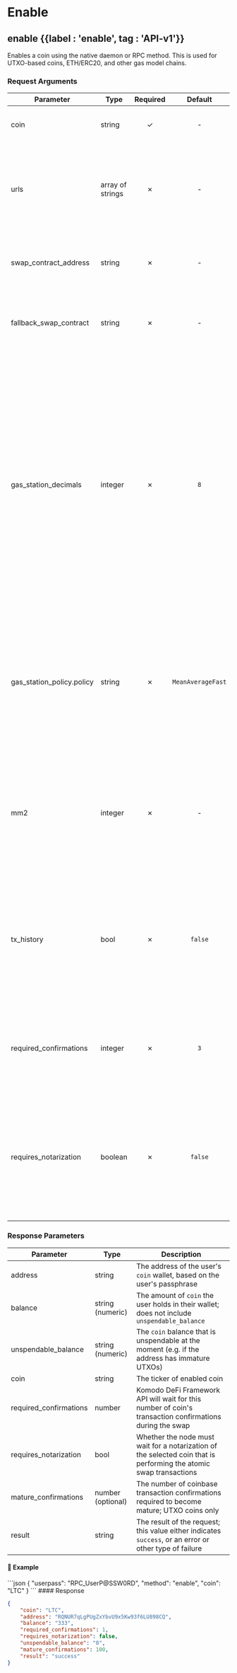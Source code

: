 
# Enable

## enable {{label : 'enable', tag : 'API-v1'}}

Enables a coin using the native daemon or RPC method. This is used for UTXO-based coins, ETH/ERC20, and other gas model chains.

### Request Arguments

| Parameter                   | Type             | Required |      Default      | Description                                                                                                                                                                                                                                                                                                       |
| --------------------------- | ---------------- | :------: | :---------------: | ----------------------------------------------------------------------------------------------------------------------------------------------------------------------------------------------------------------------------------------------------------------------------------------------------------------- |
| coin                        | string           |     ✓    |         -         | The name of the coin the user desires to enable                                                                                                                                                                                                                                                                   |
| urls                        | array of strings |     ✗    |         -         | Required for ETH/ERC20 and other gas model chains. URLs of Ethereum RPC nodes to which the user desires to connect                                                                                                                                                                                                |
| swap\_contract\_address     | string           |     ✗    |         -         | Required for QRC20 only. Address of etomic swap smart contract                                                                                                                                                                                                                                                    |
| fallback\_swap\_contract    | string           |     ✗    |         -         | Required for QRC20 only. Address of backup etomic swap smart contract                                                                                                                                                                                                                                             |
| gas\_station\_decimals      | integer          |     ✗    |        `8`        | For ETH/ERC20 and other gas model chains. Defines the decimals used to denominate the gas station response to gwei units. For example, the ETH gas station uses 8 decimals, which means that "average": 860 is equal to 86 gwei. While the Matic gas station uses 9 decimals, so 860 would mean 860 gwei exactly. |
| gas\_station\_policy.policy | string           |     ✗    | `MeanAverageFast` | For ETH/ERC20 and other gas model chains. Defines the method of gas price calculation from the station response. Value can be [gas-station-policy-enum](/komodo-defi-framework/api/common_structures/enums/#gas-station-policy-enum).                                                                             |
| mm2                         | integer          |     ✗    |         -         | Required if not set in `coins` file. Informs the Komodo DeFi Framework API whether or not the coin is expected to function. Accepted values are `0` or `1`                                                                                                                                                        |
| tx\_history                 | bool             |     ✗    |      `false`      | If `true` the Komodo DeFi Framework API will preload transaction history as a background process. Must be set to `true` to use the [my\_tx\_history](/komodo-defi-framework/api/legacy/my_tx_history/#my-tx-history) method                                                                                       |
| required\_confirmations     | integer          |     ✗    |        `3`        | Number of confirmations for the Komodo DeFi Framework API to wait during the transaction steps of an atomic swap.                                                                                                                                                                                                 |
| requires\_notarization      | boolean          |     ✗    |      `false`      | If `true`, coins protected by [Komodo Platform's dPoW security](https://satindergrewal.medium.com/delayed-proof-of-work-explained-9a74250dbb86) will wait for a notarization before progressing to the next atomic swap transactions step.                                                                        |

### Response Parameters

| Parameter               | Type              | Description                                                                                                        |
| ----------------------- | ----------------- | ------------------------------------------------------------------------------------------------------------------ |
| address                 | string            | The address of the user's `coin` wallet, based on the user's passphrase                                            |
| balance                 | string (numeric)  | The amount of `coin` the user holds in their wallet; does not include `unspendable_balance`                        |
| unspendable\_balance    | string (numeric)  | The `coin` balance that is unspendable at the moment (e.g. if the address has immature UTXOs)                      |
| coin                    | string            | The ticker of enabled coin                                                                                         |
| required\_confirmations | number            | Komodo DeFi Framework API will wait for this number of coin's transaction confirmations during the swap            |
| requires\_notarization  | bool              | Whether the node must wait for a notarization of the selected coin that is performing the atomic swap transactions |
| mature\_confirmations   | number (optional) | The number of coinbase transaction confirmations required to become mature; UTXO coins only                        |
| result                  | string            | The result of the request; this value either indicates `success`, or an error or other type of failure             |

#### 📌 Example

<CodeGroup title="Enable Method" tag="POST" label="enable" mm2MethodDecorate="true">
  ```json
  {
    "userpass": "RPC_UserP@SSW0RD",
    "method": "enable",
    "coin": "LTC"
  }
  ```
</CodeGroup>

<CollapsibleSection expandedText="Hide Response" collapsedText="Show Response">
  #### Response

  ```json
  {
      "coin": "LTC",
      "address": "RQNUR7qLgPUgZxYbvU9x5Kw93f6LU898CQ",
      "balance": "333",
      "required_confirmations": 1,
      "requires_notarization": false,
      "unspendable_balance": "0",
      "mature_confirmations": 100,
      "result": "success"
  }
  ```
</CollapsibleSection>
